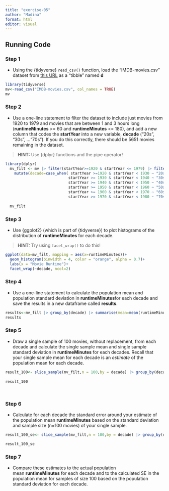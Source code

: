 ```yaml
---
title: "exercise-05"
author: "Madina"
format: html
editor: visual
---
```


## Running Code

### **Step 1**

-   Using the {tidyverse} `read_csv()` function, load the “IMDB-movies.csv” dataset from [this URL](https://raw.githubusercontent.com/difiore/ada-datasets/main/IMDB-movies.csv) as a “tibble” named **d**

```r

library(tidyverse)
mv<-read_csv("IMDB-movies.csv", col_names = TRUE)
mv
```

### **Step 2**

-   Use a one-line statement to filter the dataset to include just movies from 1920 to 1979 and movies that are between 1 and 3 hours long (**runtimeMinutes** \>= 60 and **runtimeMinutes** \<= 180), and add a new column that codes the **startYear** into a new variable, **decade** (“20s”, “30s”, …“70s”). If you do this correctly, there should be 5651 movies remaining in the dataset.

> **HINT:** Use {dplyr} functions and the pipe operator!

```r
library(dplyr)
  mv_filt <- mv |> filter(startYear>=1920 & startYear <= 1979) |> filter(runtimeMinutes >=60 & runtimeMinutes <=180) |> 
    mutate(decade=case_when( startYear >=1920 & startYear < 1930 ~ "20s", 
                            startYear >= 1930 & startYear < 1940 ~ "30s",
                            startYear >= 1940 & startYear < 1950 ~ "40s",
                            startYear >= 1950 & startYear < 1960 ~ "50s",
                            startYear >= 1960 & startYear < 1970 ~ "60s",
                            startYear >= 1970 & startYear < 1980 ~ "70s"))
  
  mv_filt
```

### **Step 3**

-   Use {ggplot2} (which is part of {tidyverse}) to plot histograms of the distribution of **runtimeMinutes** for each decade.

> **HINT:** Try using `facet_wrap()` to do this!

```r
ggplot(data=mv_filt, mapping = aes(x=runtimeMinutes))+
  geom_histogram(binwidth = 4, color = "orange", alpha = 0.7)+
  labs(x = "Movie Runtime")+
  facet_wrap(~decade, ncol=2)
```

### **Step 4**

-   Use a one-line statement to calculate the population mean and population standard deviation in **runtimeMinutes**for each decade and save the results in a new dataframe called **results**.

```r
results<-mv_filt |> group_by(decade) |> summarise(mean=mean(runtimeMinutes),std=sd(runtimeMinutes))
results

```

### **Step 5**

-   Draw a single sample of 100 movies, without replacement, from each decade and calculate the single sample mean and single sample standard deviation in **runtimeMinutes** for each decades. Recall that your single sample mean for each decade is an *estimate* of the population mean for each decade.

```r

result_100<- slice_sample(mv_filt,n = 100,by = decade) |> group_by(decade) |> summarise(estimate=mean(runtimeMinutes),std=sd(runtimeMinutes))
  
result_100  
  
 
```

### **Step 6**

-   Calculate for each decade the standard error around your estimate of the population mean **runtimeMinutes** based on the standard deviation and sample size (n=100 movies) of your single sample.

```r
result_100_se<- slice_sample(mv_filt,n = 100,by = decade) |> group_by(decade) |> summarise(estimate=mean(runtimeMinutes),std=sd(runtimeMinutes), se=std/sqrt(100))

result_100_se
```

### **Step 7**

-   Compare these estimates to the actual population mean **runtimeMinutes** for each decade and to the calculated SE in the population mean for samples of size 100 based on the population standard deviation for each decade.

```r

```
